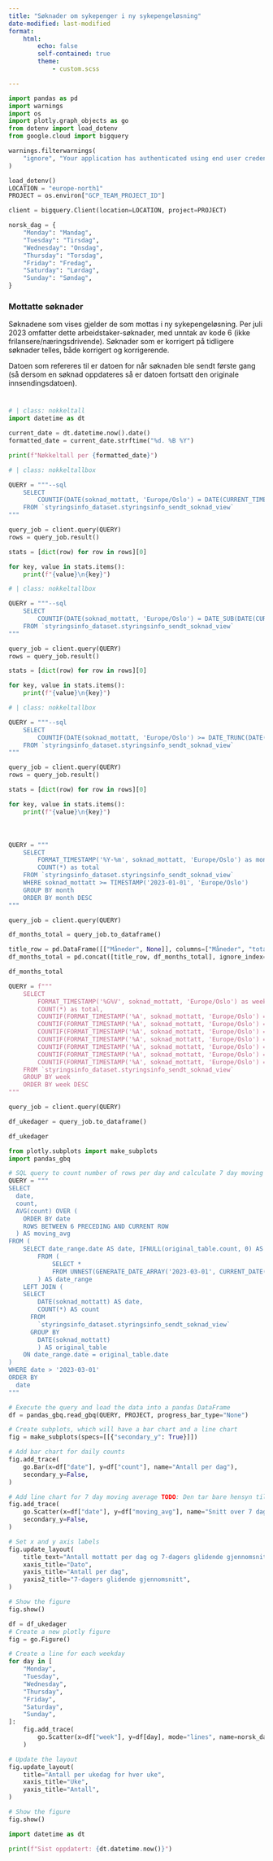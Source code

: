 ```yaml
---
title: "Søknader om sykepenger i ny sykepengeløsning"
date-modified: last-modified
format:
    html:
        echo: false
        self-contained: true
        theme:
            - custom.scss

---
```


```python
import pandas as pd
import warnings
import os
import plotly.graph_objects as go
from dotenv import load_dotenv
from google.cloud import bigquery

warnings.filterwarnings(
    "ignore", "Your application has authenticated using end user credentials"
)

load_dotenv()
LOCATION = "europe-north1"
PROJECT = os.environ["GCP_TEAM_PROJECT_ID"]

client = bigquery.Client(location=LOCATION, project=PROJECT)

norsk_dag = {
    "Monday": "Mandag",
    "Tuesday": "Tirsdag",
    "Wednesday": "Onsdag",
    "Thursday": "Torsdag",
    "Friday": "Fredag",
    "Saturday": "Lørdag",
    "Sunday": "Søndag",
}
```

### Mottatte søknader

Søknadene som vises gjelder de som mottas i ny sykepengeløsning. Per juli 2023 omfatter dette arbeidstaker-søknader, med unntak av kode 6 (ikke frilansere/næringsdrivende). Søknader som er korrigert på tidligere søknader telles, både korrigert og korrigerende.

Datoen som refereres til er datoen for når søknaden ble sendt første gang (så dersom en søknad oppdateres så er datoen fortsatt den originale innsendingsdatoen).

#


```python
# | class: nokkeltall
import datetime as dt

current_date = dt.datetime.now().date()
formatted_date = current_date.strftime("%d. %B %Y")

print(f"Nøkkeltall per {formatted_date}")

```


:::: {layout-nrow="1" style="margin-bottom: 50px"}


```python
# | class: nokkeltallbox

QUERY = """--sql
    SELECT
        COUNTIF(DATE(soknad_mottatt, 'Europe/Oslo') = DATE(CURRENT_TIMESTAMP(), 'Europe/Oslo')) as `mottatt i dag`
    FROM `styringsinfo_dataset.styringsinfo_sendt_soknad_view`
""" 

query_job = client.query(QUERY)
rows = query_job.result()

stats = [dict(row) for row in rows][0]

for key, value in stats.items():
    print(f"{value}\n{key}")

```


```python
# | class: nokkeltallbox

QUERY = """--sql
    SELECT
        COUNTIF(DATE(soknad_mottatt, 'Europe/Oslo') = DATE_SUB(DATE(CURRENT_TIMESTAMP(), 'Europe/Oslo'), INTERVAL 1 DAY)) as `mottatt i går`
    FROM `styringsinfo_dataset.styringsinfo_sendt_soknad_view`
""" 

query_job = client.query(QUERY)
rows = query_job.result()

stats = [dict(row) for row in rows][0]

for key, value in stats.items():
    print(f"{value}\n{key}")

```


```python
# | class: nokkeltallbox

QUERY = """--sql
    SELECT
        COUNTIF(DATE(soknad_mottatt, 'Europe/Oslo') >= DATE_TRUNC(DATE(CURRENT_TIMESTAMP(), 'Europe/Oslo'), MONTH)) as `totalt denne måneden`
    FROM `styringsinfo_dataset.styringsinfo_sendt_soknad_view`
""" 

query_job = client.query(QUERY)
rows = query_job.result()

stats = [dict(row) for row in rows][0]

for key, value in stats.items():
    print(f"{value}\n{key}")

```

::::

```python

QUERY = """
    SELECT
        FORMAT_TIMESTAMP('%Y-%m', soknad_mottatt, 'Europe/Oslo') as month,
        COUNT(*) as total
    FROM `styringsinfo_dataset.styringsinfo_sendt_soknad_view`
    WHERE soknad_mottatt >= TIMESTAMP('2023-01-01', 'Europe/Oslo')
    GROUP BY month
    ORDER BY month DESC
"""

query_job = client.query(QUERY)

df_months_total = query_job.to_dataframe()

title_row = pd.DataFrame([["Måneder", None]], columns=["Måneder", "total"])
df_months_total = pd.concat([title_row, df_months_total], ignore_index=True)

df_months_total

```

```python
QUERY = f"""
    SELECT
        FORMAT_TIMESTAMP('%G%V', soknad_mottatt, 'Europe/Oslo') as week,
        COUNT(*) as total,
        COUNTIF(FORMAT_TIMESTAMP('%A', soknad_mottatt, 'Europe/Oslo') = 'Monday') as Monday,
        COUNTIF(FORMAT_TIMESTAMP('%A', soknad_mottatt, 'Europe/Oslo') = 'Tuesday') as Tuesday,
        COUNTIF(FORMAT_TIMESTAMP('%A', soknad_mottatt, 'Europe/Oslo') = 'Wednesday') as Wednesday,
        COUNTIF(FORMAT_TIMESTAMP('%A', soknad_mottatt, 'Europe/Oslo') = 'Thursday') as Thursday,
        COUNTIF(FORMAT_TIMESTAMP('%A', soknad_mottatt, 'Europe/Oslo') = 'Friday') as Friday,
        COUNTIF(FORMAT_TIMESTAMP('%A', soknad_mottatt, 'Europe/Oslo') = 'Saturday') as Saturday,
        COUNTIF(FORMAT_TIMESTAMP('%A', soknad_mottatt, 'Europe/Oslo') = 'Sunday') as Sunday
    FROM `styringsinfo_dataset.styringsinfo_sendt_soknad_view`
    GROUP BY week
    ORDER BY week DESC
"""

query_job = client.query(QUERY)

df_ukedager = query_job.to_dataframe()

df_ukedager
```

```python
from plotly.subplots import make_subplots
import pandas_gbq

# SQL query to count number of rows per day and calculate 7 day moving average
QUERY = """
SELECT 
  date, 
  count,
  AVG(count) OVER (
    ORDER BY date
    ROWS BETWEEN 6 PRECEDING AND CURRENT ROW
  ) AS moving_avg
FROM (
    SELECT date_range.date AS date, IFNULL(original_table.count, 0) AS count
        FROM (
            SELECT *
            FROM UNNEST(GENERATE_DATE_ARRAY('2023-03-01', CURRENT_DATE())) AS date
        ) AS date_range
    LEFT JOIN (
    SELECT
        DATE(soknad_mottatt) AS date,
        COUNT(*) AS count
      FROM
        `styringsinfo_dataset.styringsinfo_sendt_soknad_view`
      GROUP BY
        DATE(soknad_mottatt)
        ) AS original_table
    ON date_range.date = original_table.date
)
WHERE date > '2023-03-01'
ORDER BY 
  date
"""

# Execute the query and load the data into a pandas DataFrame
df = pandas_gbq.read_gbq(QUERY, PROJECT, progress_bar_type="None")

# Create subplots, which will have a bar chart and a line chart
fig = make_subplots(specs=[[{"secondary_y": True}]])

# Add bar chart for daily counts
fig.add_trace(
    go.Bar(x=df["date"], y=df["count"], name="Antall per dag"),
    secondary_y=False,
)

# Add line chart for 7 day moving average TODO: Den tar bare hensyn til dager med data!
fig.add_trace(
    go.Scatter(x=df["date"], y=df["moving_avg"], name="Snitt over 7 dager"),
    secondary_y=False,
)

# Set x and y axis labels
fig.update_layout(
    title_text="Antall mottatt per dag og 7-dagers glidende gjennomsnitt",
    xaxis_title="Dato",
    yaxis_title="Antall per dag",
    yaxis2_title="7-dagers glidende gjennomsnitt",
)

# Show the figure
fig.show()
```

```python

df = df_ukedager
# Create a new plotly figure
fig = go.Figure()

# Create a line for each weekday
for day in [
    "Monday",
    "Tuesday",
    "Wednesday",
    "Thursday",
    "Friday",
    "Saturday",
    "Sunday",
]:
    fig.add_trace(
        go.Scatter(x=df["week"], y=df[day], mode="lines", name=norsk_dag[day])
    )

# Update the layout
fig.update_layout(
    title="Antall per ukedag for hver uke",
    xaxis_title="Uke",
    yaxis_title="Antall",
)

# Show the figure
fig.show()
```

```python
import datetime as dt

print(f"Sist oppdatert: {dt.datetime.now()}")
```